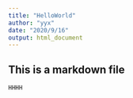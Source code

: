 ```yaml
---
title: "HelloWorld"
author: "yyx"
date: "2020/9/16"
output: html_document
---
```


## This is a markdown file

```{}
HHHH
```